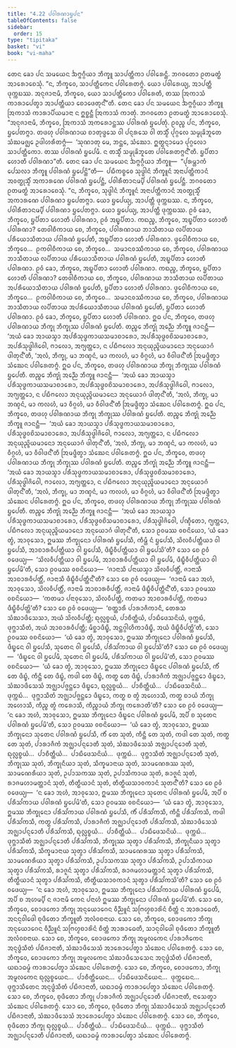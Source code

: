 ```yaml
---
title: "4.22 ᨸᩅᩤᩁᨱᩣᨮᨸᨶ"
tableOfContents: false
sidebar:
  order: 15
type: "tipitaka"
basket: "vi"
book: "vi-maha"
---
```



<DynamicBreadcrumb />

<Division number="235" book="vi-maha">

<Paragraph number="1088" book="vi-maha">
ᨲᩮᨶ ᨡᩮᩣ ᨸᨶ ᩈᨾᨿᩮᨶ ᨨᨻ᩠ᨻᨣ᩠ᨣᩥᨿᩣ ᨽᩥᨠ᩠ᨡᩪ ᩈᩣᨸᨲ᩠ᨲᩥᨠᩣ ᨸᩅᩤᩁᩮᨶ᩠ᨲᩥ. ᨽᨣᩅᨲᩮᩣ ᩑᨲᨾᨲ᩠ᨳᩴ ᩋᩣᩁᩮᩣᨧᩮᩈᩩᩴ. “ᨶ, ᨽᩥᨠ᩠ᨡᩅᩮ, ᩈᩣᨸᨲ᩠ᨲᩥᨠᩮᨶ ᨸᩅᩤᩁᩮᨲᨻ᩠ᨻᩴ. ᨿᩮᩣ ᨸᩅᩤᩁᩮᨿ᩠ᨿ, ᩋᩣᨸᨲ᩠ᨲᩥ ᨴᩩᨠ᩠ᨠᨭᩔ. ᩋᨶᩩᨩᩣᨶᩣᨾᩥ, ᨽᩥᨠ᩠ᨡᩅᩮ, ᨿᩮᩣ ᩈᩣᨸᨲ᩠ᨲᩥᨠᩮᩣ ᨸᩅᩤᩁᩮᨲᩥ, ᨲᩔ ᩒᨠᩣᩈᩴ ᨠᩣᩁᩣᨸᩮᨲ᩠ᩅᩣ ᩋᩣᨸᨲ᩠ᨲᩥᨿᩣ ᨧᩮᩣᨴᩮᨲᩩᨶ᩺”ᨲᩥ.
</Paragraph>

<Paragraph number="1089" book="vi-maha">
ᨲᩮᨶ ᨡᩮᩣ ᨸᨶ ᩈᨾᨿᩮᨶ ᨨᨻ᩠ᨻᨣ᩠ᨣᩥᨿᩣ ᨽᩥᨠ᩠ᨡᩪ ᩒᨠᩣᩈᩴ ᨠᩣᩁᩣᨸᩥᨿᨾᩣᨶᩣ ᨶ ᩍᨧ᩠ᨨᨶ᩠ᨲᩥ ᩒᨠᩣᩈᩴ ᨠᩣᨲᩩᩴ. ᨽᨣᩅᨲᩮᩣ ᩑᨲᨾᨲ᩠ᨳᩴ ᩋᩣᩁᩮᩣᨧᩮᩈᩩᩴ. “ᩋᨶᩩᨩᩣᨶᩣᨾᩥ, ᨽᩥᨠ᩠ᨡᩅᩮ, ᩒᨠᩣᩈᩴ ᩋᨠᩁᩮᩣᨶ᩠ᨲᩔ ᨸᩅᩤᩁᨱᩴ ᨮᨸᩮᨲᩩᩴ. ᩑᩅᨬ᩠ᨧ ᨸᨶ, ᨽᩥᨠ᩠ᨡᩅᩮ, ᨮᨸᩮᨲᨻ᩠ᨻᩣ. ᨲᨴᩉᩩ ᨸᩅᩤᩁᨱᩣᨿ ᨧᩣᨲᩩᨴ᩠ᨴᩈᩮ ᩅᩤ ᨸᨶ᩠ᨶᩁᩈᩮ ᩅᩤ ᨲᩈ᩠ᨾᩥᩴ ᨸᩩᨣ᩠ᨣᩃᩮ ᩈᨾ᩠ᨾᩩᨡᩦᨽᩪᨲᩮ ᩈᩴᨥᨾᨩ᩠ᨫᩮ ᩏᨴᩤᩉᩁᩥᨲᨻ᩠ᨻᩴ—  ‘ᩈᩩᨱᩣᨲᩩ ᨾᩮ, ᨽᨶ᩠ᨲᩮ, ᩈᩴᨥᩮᩣ. ᩍᨲ᩠ᨳᨶ᩠ᨶᩣᨾᩮᩣ ᨸᩩᨣ᩠ᨣᩃᩮᩣ ᩈᩣᨸᨲ᩠ᨲᩥᨠᩮᩣ. ᨲᩔ ᨸᩅᩤᩁᨱᩴ ᨮᨸᩮᨾᩥ. ᨶ ᨲᩈ᩠ᨾᩥᩴ ᩈᨾ᩠ᨾᩩᨡᩦᨽᩪᨲᩮ ᨸᩅᩤᩁᩮᨲᨻ᩠ᨻᨶ᩺’ᨲᩥ. ᨮᨸᩥᨲᩣ ᩉᩮᩣᨲᩥ ᨸᩅᩤᩁᨱᩣ”ᨲᩥ.
</Paragraph>

<Paragraph number="1090" book="vi-maha">
ᨲᩮᨶ ᨡᩮᩣ ᨸᨶ ᩈᨾᨿᩮᨶ ᨨᨻ᩠ᨻᨣ᩠ᨣᩥᨿᩣ ᨽᩥᨠ᩠ᨡᩪ—  “ᨸᩩᩁᨾ᩠ᩉᩣᨠᩴ ᨸᩮᩈᩃᩣ ᨽᩥᨠ᩠ᨡᩪ ᨸᩅᩤᩁᨱᩴ ᨮᨸᩮᨶ᩠ᨲᩦ”ᨲᩥ—  ᨸᨭᩥᨠᨧ᩠ᨧᩮᩅ ᩈᩩᨴ᩠ᨵᩤᨶᩴ ᨽᩥᨠ᩠ᨡᩪᨶᩴ ᩋᨶᩣᨸᨲ᩠ᨲᩥᨠᩣᨶᩴ ᩋᩅᨲ᩠ᨳᩩᩈ᩠ᨾᩥᩴ ᩋᨠᩣᩁᨱᩮ ᨸᩅᩤᩁᨱᩴ ᨮᨸᩮᨶ᩠ᨲᩥ, ᨸᩅᩤᩁᩥᨲᩣᨶᨾ᩠ᨸᩥ ᨸᩅᩤᩁᨱᩴ ᨮᨸᩮᨶ᩠ᨲᩥ. ᨽᨣᩅᨲᩮᩣ ᩑᨲᨾᨲ᩠ᨳᩴ ᩋᩣᩁᩮᩣᨧᩮᩈᩩᩴ. “ᨶ, ᨽᩥᨠ᩠ᨡᩅᩮ, ᩈᩩᨴ᩠ᨵᩤᨶᩴ ᨽᩥᨠ᩠ᨡᩪᨶᩴ ᩋᨶᩣᨸᨲ᩠ᨲᩥᨠᩣᨶᩴ ᩋᩅᨲ᩠ᨳᩩᩈ᩠ᨾᩥᩴ ᩋᨠᩣᩁᨱᩮ ᨸᩅᩤᩁᨱᩣ ᨮᨸᩮᨲᨻ᩠ᨻᩣ. ᨿᩮᩣ ᨮᨸᩮᨿ᩠ᨿ, ᩋᩣᨸᨲ᩠ᨲᩥ ᨴᩩᨠ᩠ᨠᨭᩔ. ᨶ, ᨽᩥᨠ᩠ᨡᩅᩮ, ᨸᩅᩤᩁᩥᨲᩣᨶᨾ᩠ᨸᩥ ᨸᩅᩤᩁᨱᩣ ᨮᨸᩮᨲᨻ᩠ᨻᩣ. ᨿᩮᩣ ᨮᨸᩮᨿ᩠ᨿ, ᩋᩣᨸᨲ᩠ᨲᩥ ᨴᩩᨠ᩠ᨠᨭᩔ.
</Paragraph>

</Division>
<Division number="236" book="vi-maha">

<Paragraph number="1091" book="vi-maha">
ᩑᩅᩴ ᨡᩮᩣ, ᨽᩥᨠ᩠ᨡᩅᩮ, ᨮᨸᩥᨲᩣ ᩉᩮᩣᨲᩥ ᨸᩅᩤᩁᨱᩣ, ᩑᩅᩴ ᩋᨭ᩠ᨮᨸᩥᨲᩣ. ᨠᨳᨬ᩠ᨧ, ᨽᩥᨠ᩠ᨡᩅᩮ, ᩋᨭ᩠ᨮᨸᩥᨲᩣ ᩉᩮᩣᨲᩥ ᨸᩅᩤᩁᨱᩣ? ᨲᩮᩅᩤᨧᩥᨠᩣᨿ ᨧᩮ, ᨽᩥᨠ᩠ᨡᩅᩮ, ᨸᩅᩤᩁᨱᩣᨿ ᨽᩣᩈᩥᨲᩣᨿ ᩃᨸᩥᨲᩣᨿ ᨸᩁᩥᨿᩮᩣᩈᩥᨲᩣᨿ ᨸᩅᩤᩁᨱᩴ ᨮᨸᩮᨲᩥ, ᩋᨭ᩠ᨮᨸᩥᨲᩣ ᩉᩮᩣᨲᩥ ᨸᩅᩤᩁᨱᩣ. ᨴ᩠ᩅᩮᩅᩤᨧᩥᨠᩣᨿ ᨧᩮ, ᨽᩥᨠ᩠ᨡᩅᩮ…  ᩑᨠᩅᩤᨧᩥᨠᩣᨿ ᨧᩮ, ᨽᩥᨠ᩠ᨡᩅᩮ…  ᩈᨾᩣᨶᩅᩔᩥᨠᩣᨿ ᨧᩮ, ᨽᩥᨠ᩠ᨡᩅᩮ, ᨸᩅᩤᩁᨱᩣᨿ ᨽᩣᩈᩥᨲᩣᨿ ᩃᨸᩥᨲᩣᨿ ᨸᩁᩥᨿᩮᩣᩈᩥᨲᩣᨿ ᨸᩅᩤᩁᨱᩴ ᨮᨸᩮᨲᩥ, ᩋᨭ᩠ᨮᨸᩥᨲᩣ ᩉᩮᩣᨲᩥ ᨸᩅᩤᩁᨱᩣ. ᩑᩅᩴ ᨡᩮᩣ, ᨽᩥᨠ᩠ᨡᩅᩮ, ᩋᨭ᩠ᨮᨸᩥᨲᩣ ᩉᩮᩣᨲᩥ ᨸᩅᩤᩁᨱᩣ.
</Paragraph>

<Paragraph number="1092" book="vi-maha">
ᨠᨳᨬ᩠ᨧ, ᨽᩥᨠ᩠ᨡᩅᩮ, ᨮᨸᩥᨲᩣ ᩉᩮᩣᨲᩥ ᨸᩅᩤᩁᨱᩣ? ᨲᩮᩅᩤᨧᩥᨠᩣᨿ ᨧᩮ, ᨽᩥᨠ᩠ᨡᩅᩮ, ᨸᩅᩤᩁᨱᩣᨿ ᨽᩣᩈᩥᨲᩣᨿ ᩃᨸᩥᨲᩣᨿ ᩋᨸᩁᩥᨿᩮᩣᩈᩥᨲᩣᨿ ᨸᩅᩤᩁᨱᩴ ᨮᨸᩮᨲᩥ, ᨮᨸᩥᨲᩣ ᩉᩮᩣᨲᩥ ᨸᩅᩤᩁᨱᩣ. ᨴ᩠ᩅᩮᩅᩤᨧᩥᨠᩣᨿ ᨧᩮ, ᨽᩥᨠ᩠ᨡᩅᩮ…  ᩑᨠᩅᩤᨧᩥᨠᩣᨿ ᨧᩮ, ᨽᩥᨠ᩠ᨡᩅᩮ…  ᩈᨾᩣᨶᩅᩔᩥᨠᩣᨿ ᨧᩮ, ᨽᩥᨠ᩠ᨡᩅᩮ, ᨸᩅᩤᩁᨱᩣᨿ ᨽᩣᩈᩥᨲᩣᨿ ᩃᨸᩥᨲᩣᨿ ᩋᨸᩁᩥᨿᩮᩣᩈᩥᨲᩣᨿ ᨸᩅᩤᩁᨱᩴ ᨮᨸᩮᨲᩥ, ᨮᨸᩥᨲᩣ ᩉᩮᩣᨲᩥ ᨸᩅᩤᩁᨱᩣ. ᩑᩅᩴ ᨡᩮᩣ, ᨽᩥᨠ᩠ᨡᩅᩮ, ᨮᨸᩥᨲᩣ ᩉᩮᩣᨲᩥ ᨸᩅᩤᩁᨱᩣ.
</Paragraph>

</Division>
<Division number="237" book="vi-maha">

<Paragraph number="1093" book="vi-maha">
ᩍᨵ ᨸᨶ, ᨽᩥᨠ᩠ᨡᩅᩮ, ᨲᨴᩉᩩ ᨸᩅᩤᩁᨱᩣᨿ ᨽᩥᨠ᩠ᨡᩩ ᨽᩥᨠ᩠ᨡᩩᩔ ᨸᩅᩤᩁᨱᩴ ᨮᨸᩮᨲᩥ. ᨲᨬ᩠ᨧᩮ ᨽᩥᨠ᩠ᨡᩩᩴ ᩋᨬ᩠ᨬᩮ ᨽᩥᨠ᩠ᨡᩪ ᨩᩣᨶᨶ᩠ᨲᩥ—  ‘ᩋᨿᩴ ᨡᩮᩣ ᩋᩣᨿᩈ᩠ᨾᩣ ᩋᨸᩁᩥᩈᩩᨴ᩠ᨵᨠᩣᨿᩈᨾᩣᨧᩣᩁᩮᩣ, ᩋᨸᩁᩥᩈᩩᨴ᩠ᨵᩅᨧᩦᩈᨾᩣᨧᩣᩁᩮᩣ, ᩋᨸᩁᩥᩈᩩᨴ᩠ᨵᩤᨩᩦᩅᩮᩤ, ᨻᩣᩃᩮᩣ, ᩋᨻ᩠ᨿᨲ᩠ᨲᩮᩣ, ᨶ ᨸᨭᩥᨻᩃᩮᩣ ᩋᨶᩩᨿᩩᨬ᩠ᨩᩦᨿᨾᩣᨶᩮᩣ ᩋᨶᩩᨿᩮᩣᨣᩴ ᨴᩤᨲᩩᨶ᩺’ᨲᩥ, ‘ᩋᩃᩴ, ᨽᩥᨠ᩠ᨡᩩ, ᨾᩣ ᨽᨱ᩠ᨯᨶᩴ, ᨾᩣ ᨠᩃᩉᩴ, ᨾᩣ ᩅᩥᨣ᩠ᨣᩉᩴ, ᨾᩣ ᩅᩥᩅᩤᨴᨶ᩺’ᨲᩥ ᩒᨾᨴ᩠ᨴᩥᨲ᩠ᩅᩣ ᩈᩴᨥᩮᨶ ᨸᩅᩤᩁᩮᨲᨻ᩠ᨻᩴ.
</Paragraph>

<Paragraph number="1094" book="vi-maha">
ᩍᨵ ᨸᨶ, ᨽᩥᨠ᩠ᨡᩅᩮ, ᨲᨴᩉᩩ ᨸᩅᩤᩁᨱᩣᨿ ᨽᩥᨠ᩠ᨡᩩ ᨽᩥᨠ᩠ᨡᩩᩔ ᨸᩅᩤᩁᨱᩴ ᨮᨸᩮᨲᩥ. ᨲᨬ᩠ᨧᩮ ᨽᩥᨠ᩠ᨡᩩᩴ ᩋᨬ᩠ᨬᩮ ᨽᩥᨠ᩠ᨡᩪ ᨩᩣᨶᨶ᩠ᨲᩥ—  ‘ᩋᨿᩴ ᨡᩮᩣ ᩋᩣᨿᩈ᩠ᨾᩣ ᨸᩁᩥᩈᩩᨴ᩠ᨵᨠᩣᨿᩈᨾᩣᨧᩣᩁᩮᩣ, ᩋᨸᩁᩥᩈᩩᨴ᩠ᨵᩅᨧᩦᩈᨾᩣᨧᩣᩁᩮᩣ, ᩋᨸᩁᩥᩈᩩᨴ᩠ᨵᩤᨩᩦᩅᩮᩤ, ᨻᩣᩃᩮᩣ, ᩋᨻ᩠ᨿᨲ᩠ᨲᩮᩣ, ᨶ ᨸᨭᩥᨻᩃᩮᩣ ᩋᨶᩩᨿᩩᨬ᩠ᨩᩦᨿᨾᩣᨶᩮᩣ ᩋᨶᩩᨿᩮᩣᨣᩴ ᨴᩤᨲᩩᨶ᩺’ᨲᩥ, ‘ᩋᩃᩴ, ᨽᩥᨠ᩠ᨡᩩ, ᨾᩣ ᨽᨱ᩠ᨯᨶᩴ, ᨾᩣ ᨠᩃᩉᩴ, ᨾᩣ ᩅᩥᨣ᩠ᨣᩉᩴ, ᨾᩣ ᩅᩥᩅᩤᨴᨶ᩺’ᨲᩥ ᩒᨾᨴ᩠ᨴᩥᨲ᩠ᩅᩣ ᩈᩴᨥᩮᨶ ᨸᩅᩤᩁᩮᨲᨻ᩠ᨻᩴ.
</Paragraph>

<Paragraph number="1095" book="vi-maha">
ᩍᨵ ᨸᨶ, ᨽᩥᨠ᩠ᨡᩅᩮ, ᨲᨴᩉᩩ ᨸᩅᩤᩁᨱᩣᨿ ᨽᩥᨠ᩠ᨡᩩ ᨽᩥᨠ᩠ᨡᩩᩔ ᨸᩅᩤᩁᨱᩴ ᨮᨸᩮᨲᩥ. ᨲᨬ᩠ᨧᩮ ᨽᩥᨠ᩠ᨡᩩᩴ ᩋᨬ᩠ᨬᩮ ᨽᩥᨠ᩠ᨡᩪ ᨩᩣᨶᨶ᩠ᨲᩥ—  ‘ᩋᨿᩴ ᨡᩮᩣ ᩋᩣᨿᩈ᩠ᨾᩣ ᨸᩁᩥᩈᩩᨴ᩠ᨵᨠᩣᨿᩈᨾᩣᨧᩣᩁᩮᩣ, ᨸᩁᩥᩈᩩᨴ᩠ᨵᩅᨧᩦᩈᨾᩣᨧᩣᩁᩮᩣ, ᩋᨸᩁᩥᩈᩩᨴ᩠ᨵᩤᨩᩦᩅᩮᩤ, ᨻᩣᩃᩮᩣ, ᩋᨻ᩠ᨿᨲ᩠ᨲᩮᩣ, ᨶ ᨸᨭᩥᨻᩃᩮᩣ ᩋᨶᩩᨿᩩᨬ᩠ᨩᩦᨿᨾᩣᨶᩮᩣ ᩋᨶᩩᨿᩮᩣᨣᩴ ᨴᩤᨲᩩᨶ᩺’ᨲᩥ, ‘ᩋᩃᩴ, ᨽᩥᨠ᩠ᨡᩩ, ᨾᩣ ᨽᨱ᩠ᨯᨶᩴ, ᨾᩣ ᨠᩃᩉᩴ, ᨾᩣ ᩅᩥᨣ᩠ᨣᩉᩴ, ᨾᩣ ᩅᩥᩅᩤᨴᨶ᩺’ᨲᩥ ᩒᨾᨴ᩠ᨴᩥᨲ᩠ᩅᩣ ᩈᩴᨥᩮᨶ ᨸᩅᩤᩁᩮᨲᨻ᩠ᨻᩴ.
</Paragraph>

<Paragraph number="1096" book="vi-maha">
ᩍᨵ ᨸᨶ, ᨽᩥᨠ᩠ᨡᩅᩮ, ᨲᨴᩉᩩ ᨸᩅᩤᩁᨱᩣᨿ ᨽᩥᨠ᩠ᨡᩩ ᨽᩥᨠ᩠ᨡᩩᩔ ᨸᩅᩤᩁᨱᩴ ᨮᨸᩮᨲᩥ. ᨲᨬ᩠ᨧᩮ ᨽᩥᨠ᩠ᨡᩩᩴ ᩋᨬ᩠ᨬᩮ ᨽᩥᨠ᩠ᨡᩪ ᨩᩣᨶᨶ᩠ᨲᩥ—  ‘ᩋᨿᩴ ᨡᩮᩣ ᩋᩣᨿᩈ᩠ᨾᩣ ᨸᩁᩥᩈᩩᨴ᩠ᨵᨠᩣᨿᩈᨾᩣᨧᩣᩁᩮᩣ, ᨸᩁᩥᩈᩩᨴ᩠ᨵᩅᨧᩦᩈᨾᩣᨧᩣᩁᩮᩣ, ᨸᩁᩥᩈᩩᨴ᩠ᨵᩤᨩᩦᩅᩮᩤ, ᨻᩣᩃᩮᩣ, ᩋᨻ᩠ᨿᨲ᩠ᨲᩮᩣ, ᨶ ᨸᨭᩥᨻᩃᩮᩣ ᩋᨶᩩᨿᩩᨬ᩠ᨩᩦᨿᨾᩣᨶᩮᩣ ᩋᨶᩩᨿᩮᩣᨣᩴ ᨴᩤᨲᩩᨶ᩺’ᨲᩥ, ‘ᩋᩃᩴ, ᨽᩥᨠ᩠ᨡᩩ, ᨾᩣ ᨽᨱ᩠ᨯᨶᩴ, ᨾᩣ ᨠᩃᩉᩴ, ᨾᩣ ᩅᩥᨣ᩠ᨣᩉᩴ, ᨾᩣ ᩅᩥᩅᩤᨴᨶ᩺’ᨲᩥ ᩒᨾᨴ᩠ᨴᩥᨲ᩠ᩅᩣ ᩈᩴᨥᩮᨶ ᨸᩅᩤᩁᩮᨲᨻ᩠ᨻᩴ.
</Paragraph>

<Paragraph number="1097" book="vi-maha">
ᩍᨵ ᨸᨶ, ᨽᩥᨠ᩠ᨡᩅᩮ, ᨲᨴᩉᩩ ᨸᩅᩤᩁᨱᩣᨿ ᨽᩥᨠ᩠ᨡᩩ ᨽᩥᨠ᩠ᨡᩩᩔ ᨸᩅᩤᩁᨱᩴ ᨮᨸᩮᨲᩥ. ᨲᨬ᩠ᨧᩮ ᨽᩥᨠ᩠ᨡᩩᩴ ᩋᨬ᩠ᨬᩮ ᨽᩥᨠ᩠ᨡᩪ ᨩᩣᨶᨶ᩠ᨲᩥ—  ‘ᩋᨿᩴ ᨡᩮᩣ ᩋᩣᨿᩈ᩠ᨾᩣ ᨸᩁᩥᩈᩩᨴ᩠ᨵᨠᩣᨿᩈᨾᩣᨧᩣᩁᩮᩣ, ᨸᩁᩥᩈᩩᨴ᩠ᨵᩅᨧᩦᩈᨾᩣᨧᩣᩁᩮᩣ, ᨸᩁᩥᩈᩩᨴ᩠ᨵᩤᨩᩦᩅᩮᩤ, ᨸᨱ᩠ᨯᩥᨲᩮᩣ, ᨻ᩠ᨿᨲ᩠ᨲᩮᩣ, ᨸᨭᩥᨻᩃᩮᩣ ᩋᨶᩩᨿᩩᨬ᩠ᨩᩦᨿᨾᩣᨶᩮᩣ ᩋᨶᩩᨿᩮᩣᨣᩴ ᨴᩤᨲᩩᨶ᩺’ᨲᩥ, ᩈᩮᩣ ᩑᩅᨾᩔ ᩅᨧᨶᩦᨿᩮᩣ, ‘ᨿᩴ ᨡᩮᩣ ᨲ᩠ᩅᩴ, ᩋᩣᩅᩩᩈᩮᩣ, ᩍᨾᩔ ᨽᩥᨠ᩠ᨡᩩᨶᩮᩣ ᨸᩅᩤᩁᨱᩴ ᨮᨸᩮᩈᩥ, ᨠᩥᨾ᩠ᩉᩥ ᨶᩴ ᨮᨸᩮᩈᩥ, ᩈᩦᩃᩅᩥᨸᨲ᩠ᨲᩥᨿᩣ ᩅᩤ ᨮᨸᩮᩈᩥ, ᩋᩣᨧᩣᩁᩅᩥᨸᨲ᩠ᨲᩥᨿᩣ ᩅᩤ ᨮᨸᩮᩈᩥ, ᨴᩥᨭ᩠ᨮᩥᩅᩥᨸᨲ᩠ᨲᩥᨿᩣ ᩅᩤ ᨮᨸᩮᩈᩦ’ᨲᩥ? ᩈᩮᩣ ᨧᩮ ᩑᩅᩴ ᩅᨴᩮᨿ᩠ᨿ—  ‘ᩈᩦᩃᩅᩥᨸᨲ᩠ᨲᩥᨿᩣ ᩅᩤ ᨮᨸᩮᨾᩥ, ᩋᩣᨧᩣᩁᩅᩥᨸᨲ᩠ᨲᩥᨿᩣ ᩅᩤ ᨮᨸᩮᨾᩥ, ᨴᩥᨭ᩠ᨮᩥᩅᩥᨸᨲ᩠ᨲᩥᨿᩣ ᩅᩤ ᨮᨸᩮᨾᩦ’ᨲᩥ, ᩈᩮᩣ ᩑᩅᨾᩔ ᩅᨧᨶᩦᨿᩮᩣ—  ‘ᨩᩣᨶᩣᩈᩥ ᨸᨶᩣᨿᩈ᩠ᨾᩣ ᩈᩦᩃᩅᩥᨸᨲ᩠ᨲᩥᩴ, ᨩᩣᨶᩣᩈᩥ ᩋᩣᨧᩣᩁᩅᩥᨸᨲ᩠ᨲᩥᩴ, ᨩᩣᨶᩣᩈᩥ ᨴᩥᨭ᩠ᨮᩥᩅᩥᨸᨲ᩠ᨲᩥᨶ᩺’ᨲᩥ? ᩈᩮᩣ ᨧᩮ ᩑᩅᩴ ᩅᨴᩮᨿ᩠ᨿ—  ‘ᨩᩣᨶᩣᨾᩥ ᨡᩮᩣ ᩋᩉᩴ, ᩋᩣᩅᩩᩈᩮᩣ, ᩈᩦᩃᩅᩥᨸᨲ᩠ᨲᩥᩴ, ᨩᩣᨶᩣᨾᩥ ᩋᩣᨧᩣᩁᩅᩥᨸᨲ᩠ᨲᩥᩴ, ᨩᩣᨶᩣᨾᩥ ᨴᩥᨭ᩠ᨮᩥᩅᩥᨸᨲ᩠ᨲᩥᨶ᩺’ᨲᩥ, ᩈᩮᩣ ᩑᩅᨾᩔ ᩅᨧᨶᩦᨿᩮᩣ—  ‘ᨠᨲᨾᩣ ᨸᨶᩣᩅᩩᩈᩮᩣ, ᩈᩦᩃᩅᩥᨸᨲ᩠ᨲᩥ, ᨠᨲᨾᩣ ᩋᩣᨧᩣᩁᩅᩥᨸᨲ᩠ᨲᩥ, ᨠᨲᨾᩣ ᨴᩥᨭ᩠ᨮᩥᩅᩥᨸᨲ᩠ᨲᩦ’ᨲᩥ? ᩈᩮᩣ ᨧᩮ ᩑᩅᩴ ᩅᨴᩮᨿ᩠ᨿ—  ‘ᨧᨲ᩠ᨲᩣᩁᩥ ᨸᩣᩁᩣᨩᩥᨠᩣᨶᩥ, ᨲᩮᩁᩈ ᩈᩴᨥᩣᨴᩥᩈᩮᩈᩣ, ᩋᨿᩴ ᩈᩦᩃᩅᩥᨸᨲ᩠ᨲᩥ; ᨳᩩᩃᩖᨧ᩠ᨧᨿᩴ, ᨸᩣᨧᩥᨲ᩠ᨲᩥᨿᩴ, ᨸᩣᨭᩥᨴᩮᩈᨶᩦᨿᩴ, ᨴᩩᨠ᩠ᨠᨭᩴ, ᨴᩩᨻ᩠ᨽᩣᩈᩥᨲᩴ, ᩋᨿᩴ ᩋᩣᨧᩣᩁᩅᩥᨸᨲ᩠ᨲᩥ; ᨾᩥᨧ᩠ᨨᩣᨴᩥᨭ᩠ᨮᩥ, ᩋᨶ᩠ᨲᨣ᩠ᨣᩤᩉᩥᨠᩣᨴᩥᨭ᩠ᨮᩥ, ᩋᨿᩴ ᨴᩥᨭ᩠ᨮᩥᩅᩥᨸᨲ᩠ᨲᩦ’ᨲᩥ, ᩈᩮᩣ ᩑᩅᨾᩔ ᩅᨧᨶᩦᨿᩮᩣ—  ‘ᨿᩴ ᨡᩮᩣ ᨲ᩠ᩅᩴ, ᩋᩣᩅᩩᩈᩮᩣ, ᩍᨾᩔ ᨽᩥᨠ᩠ᨡᩩᨶᩮᩣ ᨸᩅᩤᩁᨱᩴ ᨮᨸᩮᩈᩥ, ᨴᩥᨭ᩠ᨮᩮᨶ ᩅᩤ ᨮᨸᩮᩈᩥ, ᩈᩩᨲᩮᨶ ᩅᩤ ᨮᨸᩮᩈᩥ, ᨸᩁᩥᩈᩘᨠᩣᨿ ᩅᩤ ᨮᨸᩮᩈᩦ’ᨲᩥ? ᩈᩮᩣ ᨧᩮ ᩑᩅᩴ ᩅᨴᩮᨿ᩠ᨿ—  ‘ᨴᩥᨭ᩠ᨮᩮᨶ ᩅᩤ ᨮᨸᩮᨾᩥ, ᩈᩩᨲᩮᨶ ᩅᩤ ᨮᨸᩮᨾᩥ, ᨸᩁᩥᩈᩘᨠᩣᨿ ᩅᩤ ᨮᨸᩮᨾᩦ’ᨲᩥ, ᩈᩮᩣ ᩑᩅᨾᩔ ᩅᨧᨶᩦᨿᩮᩣ—  ‘ᨿᩴ ᨡᩮᩣ ᨲ᩠ᩅᩴ, ᩋᩣᩅᩩᩈᩮᩣ, ᩍᨾᩔ ᨽᩥᨠ᩠ᨡᩩᨶᩮᩣ ᨴᩥᨭ᩠ᨮᩮᨶ ᨸᩅᩤᩁᨱᩴ ᨮᨸᩮᩈᩥ, ᨠᩥᩴ ᨲᩮ ᨴᩥᨭ᩠ᨮᩴ, ᨠᩥᨶ᩠ᨲᩥ ᨲᩮ ᨴᩥᨭ᩠ᨮᩴ, ᨠᨴᩤ ᨲᩮ ᨴᩥᨭ᩠ᨮᩴ, ᨠᨲ᩠ᨳ ᨲᩮ ᨴᩥᨭ᩠ᨮᩴ, ᨸᩣᩁᩣᨩᩥᨠᩴ ᩋᨩ᩠ᨫᩣᨸᨩ᩠ᨩᨶ᩠ᨲᩮᩣ ᨴᩥᨭ᩠ᨮᩮᩣ, ᩈᩴᨥᩣᨴᩥᩈᩮᩈᩴ ᩋᨩ᩠ᨫᩣᨸᨩ᩠ᨩᨶ᩠ᨲᩮᩣ ᨴᩥᨭ᩠ᨮᩮᩣ, ᨳᩩᩃᩖᨧ᩠ᨧᨿᩴ…  ᨸᩣᨧᩥᨲ᩠ᨲᩥᨿᩴ…  ᨸᩣᨭᩥᨴᩮᩈᨶᩦᨿᩴ…  ᨴᩩᨠ᩠ᨠᨭᩴ…  ᨴᩩᨻ᩠ᨽᩣᩈᩥᨲᩴ ᩋᨩ᩠ᨫᩣᨸᨩ᩠ᨩᨶ᩠ᨲᩮᩣ ᨴᩥᨭ᩠ᨮᩮᩣ, ᨠᨲ᩠ᨳ ᨧ ᨲ᩠ᩅᩴ ᩋᩉᩮᩣᩈᩥ, ᨠᨲ᩠ᨳ ᨧᩣᨿᩴ ᨽᩥᨠ᩠ᨡᩩ ᩋᩉᩮᩣᩈᩥ, ᨠᩥᨬ᩠ᨧ ᨲ᩠ᩅᩴ ᨠᩁᩮᩣᩈᩥ, ᨠᩥᨬ᩠ᨧᩣᨿᩴ ᨽᩥᨠ᩠ᨡᩩ ᨠᩁᩮᩣᨲᩦ’ᨲᩥ? ᩈᩮᩣ ᨧᩮ ᩑᩅᩴ ᩅᨴᩮᨿ᩠ᨿ—  ‘ᨶ ᨡᩮᩣ ᩋᩉᩴ, ᩋᩣᩅᩩᩈᩮᩣ, ᩍᨾᩔ ᨽᩥᨠ᩠ᨡᩩᨶᩮᩣ ᨴᩥᨭ᩠ᨮᩮᨶ ᨸᩅᩤᩁᨱᩴ ᨮᨸᩮᨾᩥ, ᩋᨸᩥ ᨧ ᩈᩩᨲᩮᨶ ᨸᩅᩤᩁᨱᩴ ᨮᨸᩮᨾᩦ’ᨲᩥ, ᩈᩮᩣ ᩑᩅᨾᩔ ᩅᨧᨶᩦᨿᩮᩣ—  ‘ᨿᩴ ᨡᩮᩣ ᨲ᩠ᩅᩴ, ᩋᩣᩅᩩᩈᩮᩣ, ᩍᨾᩔ ᨽᩥᨠ᩠ᨡᩩᨶᩮᩣ ᩈᩩᨲᩮᨶ ᨸᩅᩤᩁᨱᩴ ᨮᨸᩮᩈᩥ, ᨠᩥᩴ ᨲᩮ ᩈᩩᨲᩴ, ᨠᩥᨶ᩠ᨲᩥ ᨲᩮ ᩈᩩᨲᩴ, ᨠᨴᩤ ᨲᩮ ᩈᩩᨲᩴ, ᨠᨲ᩠ᨳ ᨲᩮ ᩈᩩᨲᩴ, ᨸᩣᩁᩣᨩᩥᨠᩴ ᩋᨩ᩠ᨫᩣᨸᨶ᩠ᨶᩮᩣᨲᩥ ᩈᩩᨲᩴ, ᩈᩴᨥᩣᨴᩥᩈᩮᩈᩴ ᩋᨩ᩠ᨫᩣᨸᨶ᩠ᨶᩮᩣᨲᩥ ᩈᩩᨲᩴ, ᨳᩩᩃᩖᨧ᩠ᨧᨿᩴ…  ᨸᩣᨧᩥᨲ᩠ᨲᩥᨿᩴ…  ᨸᩣᨭᩥᨴᩮᩈᨶᩦᨿᩴ…  ᨴᩩᨠ᩠ᨠᨭᩴ…  ᨴᩩᨻ᩠ᨽᩣᩈᩥᨲᩴ ᩋᨩ᩠ᨫᩣᨸᨶ᩠ᨶᩮᩣᨲᩥ ᩈᩩᨲᩴ, ᨽᩥᨠ᩠ᨡᩩᩔ ᩈᩩᨲᩴ, ᨽᩥᨠ᩠ᨡᩩᨶᩥᨿᩣ ᩈᩩᨲᩴ, ᩈᩥᨠ᩠ᨡᨾᩣᨶᩣᨿ ᩈᩩᨲᩴ, ᩈᩣᨾᨱᩮᩁᩔ ᩈᩩᨲᩴ, ᩈᩣᨾᨱᩮᩁᩥᨿᩣ ᩈᩩᨲᩴ, ᩏᨸᩣᩈᨠᩔ ᩈᩩᨲᩴ, ᩏᨸᩣᩈᩥᨠᩣᨿ ᩈᩩᨲᩴ, ᩁᩣᨩᩪᨶᩴ ᩈᩩᨲᩴ, ᩁᩣᨩᨾᩉᩣᨾᨲ᩠ᨲᩣᨶᩴ ᩈᩩᨲᩴ, ᨲᩥᨲ᩠ᨳᩥᨿᩣᨶᩴ ᩈᩩᨲᩴ, ᨲᩥᨲ᩠ᨳᩥᨿᩈᩣᩅᨠᩣᨶᩴ ᩈᩩᨲᨶ᩺’ᨲᩥ? ᩈᩮᩣ ᨧᩮ ᩑᩅᩴ ᩅᨴᩮᨿ᩠ᨿ—  ‘ᨶ ᨡᩮᩣ ᩋᩉᩴ, ᩋᩣᩅᩩᩈᩮᩣ, ᩍᨾᩔ ᨽᩥᨠ᩠ᨡᩩᨶᩮᩣ ᩈᩩᨲᩮᨶ ᨸᩅᩤᩁᨱᩴ ᨮᨸᩮᨾᩥ, ᩋᨸᩥ ᨧ ᨸᩁᩥᩈᩘᨠᩣᨿ ᨸᩅᩤᩁᨱᩴ ᨮᨸᩮᨾᩦ’ᨲᩥ, ᩈᩮᩣ ᩑᩅᨾᩔ ᩅᨧᨶᩦᨿᩮᩣ—  ‘ᨿᩴ ᨡᩮᩣ ᨲ᩠ᩅᩴ, ᩋᩣᩅᩩᩈᩮᩣ, ᩍᨾᩔ ᨽᩥᨠ᩠ᨡᩩᨶᩮᩣ ᨸᩁᩥᩈᩘᨠᩣᨿ ᨸᩅᩤᩁᨱᩴ ᨮᨸᩮᩈᩥ, ᨠᩥᩴ ᨸᩁᩥᩈᩘᨠᩈᩥ, ᨠᩥᨶ᩠ᨲᩥ ᨸᩁᩥᩈᩘᨠᩈᩥ, ᨠᨴᩤ ᨸᩁᩥᩈᩘᨠᩈᩥ, ᨠᨲ᩠ᨳ ᨸᩁᩥᩈᩘᨠᩈᩥ, ᨸᩣᩁᩣᨩᩥᨠᩴ ᩋᨩ᩠ᨫᩣᨸᨶ᩠ᨶᩮᩣᨲᩥ ᨸᩁᩥᩈᩘᨠᩈᩥ, ᩈᩴᨥᩣᨴᩥᩈᩮᩈᩴ ᩋᨩ᩠ᨫᩣᨸᨶ᩠ᨶᩮᩣᨲᩥ ᨸᩁᩥᩈᩘᨠᩈᩥ, ᨳᩩᩃᩖᨧ᩠ᨧᨿᩴ…  ᨸᩣᨧᩥᨲ᩠ᨲᩥᨿᩴ…  ᨸᩣᨭᩥᨴᩮᩈᨶᩦᨿᩴ…  ᨴᩩᨠ᩠ᨠᨭᩴ…  ᨴᩩᨻ᩠ᨽᩣᩈᩥᨲᩴ ᩋᨩ᩠ᨫᩣᨸᨶ᩠ᨶᩮᩣᨲᩥ ᨸᩁᩥᩈᩘᨠᩈᩥ, ᨽᩥᨠ᩠ᨡᩩᩔ ᩈᩩᨲ᩠ᩅᩣ ᨸᩁᩥᩈᩘᨠᩈᩥ, ᨽᩥᨠ᩠ᨡᩩᨶᩥᨿᩣ ᩈᩩᨲ᩠ᩅᩣ ᨸᩁᩥᩈᩘᨠᩈᩥ, ᩈᩥᨠ᩠ᨡᨾᩣᨶᩣᨿ ᩈᩩᨲ᩠ᩅᩣ ᨸᩁᩥᩈᩘᨠᩈᩥ, ᩈᩣᨾᨱᩮᩁᩔ ᩈᩩᨲ᩠ᩅᩣ ᨸᩁᩥᩈᩘᨠᩈᩥ, ᩈᩣᨾᨱᩮᩁᩥᨿᩣ ᩈᩩᨲ᩠ᩅᩣ ᨸᩁᩥᩈᩘᨠᩈᩥ, ᩏᨸᩣᩈᨠᩔ ᩈᩩᨲ᩠ᩅᩣ ᨸᩁᩥᩈᩘᨠᩈᩥ, ᩏᨸᩣᩈᩥᨠᩣᨿ ᩈᩩᨲ᩠ᩅᩣ ᨸᩁᩥᩈᩘᨠᩈᩥ, ᩁᩣᨩᩪᨶᩴ ᩈᩩᨲ᩠ᩅᩣ ᨸᩁᩥᩈᩘᨠᩈᩥ, ᩁᩣᨩᨾᩉᩣᨾᨲ᩠ᨲᩣᨶᩴ ᩈᩩᨲ᩠ᩅᩣ ᨸᩁᩥᩈᩘᨠᩈᩥ, ᨲᩥᨲ᩠ᨳᩥᨿᩣᨶᩴ ᩈᩩᨲ᩠ᩅᩣ ᨸᩁᩥᩈᩘᨠᩈᩥ, ᨲᩥᨲ᩠ᨳᩥᨿᩈᩣᩅᨠᩣᨶᩴ ᩈᩩᨲ᩠ᩅᩣ ᨸᩁᩥᩈᩘᨠᩈᩦ’ᨲᩥ? ᩈᩮᩣ ᨧᩮ ᩑᩅᩴ ᩅᨴᩮᨿ᩠ᨿ—  ‘ᨶ ᨡᩮᩣ ᩋᩉᩴ, ᩋᩣᩅᩩᩈᩮᩣ, ᩍᨾᩔ ᨽᩥᨠ᩠ᨡᩩᨶᩮᩣ ᨸᩁᩥᩈᩘᨠᩣᨿ ᨸᩅᩤᩁᨱᩴ ᨮᨸᩮᨾᩥ, ᩋᨸᩥ ᨧ ᩋᩉᨾ᩠ᨸᩥ ᨶ ᨩᩣᨶᩣᨾᩥ ᨠᩮᨶ ᨸᨶᩣᩉᩴ ᩍᨾᩔ ᨽᩥᨠ᩠ᨡᩩᨶᩮᩣ ᨸᩅᩤᩁᨱᩴ ᨮᨸᩮᨾᩦ’ᨲᩥ. ᩈᩮᩣ ᨧᩮ, ᨽᩥᨠ᩠ᨡᩅᩮ, ᨧᩮᩣᨴᨠᩮᩣ ᨽᩥᨠ᩠ᨡᩩ ᩋᨶᩩᨿᩮᩣᨣᩮᨶ ᩅᩥᨬ᩠ᨬᩪᨶᩴ ᩈᨻᩕᩉ᩠ᨾᨧᩣᩁᩦᨶᩴ ᨧᩥᨲ᩠ᨲᩴ ᨶ ᩋᩣᩁᩣᨵᩮᨲᩥ, ᩋᨶᨶᩩᩅᩤᨴᩮᩤ ᨧᩩᨴᩥᨲᩮᩣ ᨽᩥᨠ᩠ᨡᩪᨲᩥ ᩋᩃᩴᩅᨧᨶᩣᨿ. ᩈᩮᩣ ᨧᩮ, ᨽᩥᨠ᩠ᨡᩅᩮ, ᨧᩮᩣᨴᨠᩮᩣ ᨽᩥᨠ᩠ᨡᩩ ᩋᨶᩩᨿᩮᩣᨣᩮᨶ ᩅᩥᨬ᩠ᨬᩪᨶᩴ ᩈᨻᩕᩉ᩠ᨾᨧᩣᩁᩦᨶᩴ ᨧᩥᨲ᩠ᨲᩴ ᩋᩣᩁᩣᨵᩮᨲᩥ, ᩈᩣᨶᩩᩅᩤᨴᩮᩤ ᨧᩩᨴᩥᨲᩮᩣ ᨽᩥᨠ᩠ᨡᩪᨲᩥ ᩋᩃᩴᩅᨧᨶᩣᨿ. ᩈᩮᩣ ᨧᩮ, ᨽᩥᨠ᩠ᨡᩅᩮ, ᨧᩮᩣᨴᨠᩮᩣ ᨽᩥᨠ᩠ᨡᩩ ᩋᨾᩪᩃᨠᩮᨶ ᨸᩣᩁᩣᨩᩥᨠᩮᨶ ᩋᨶᩩᨴ᩠ᨵᩴᩈᩥᨲᩴ ᨸᨭᩥᨩᩣᨶᩣᨲᩥ, ᩈᩴᨥᩣᨴᩥᩈᩮᩈᩴ ᩋᩣᩁᩮᩣᨸᩮᨲ᩠ᩅᩣ ᩈᩴᨥᩮᨶ ᨸᩅᩤᩁᩮᨲᨻ᩠ᨻᩴ. ᩈᩮᩣ ᨧᩮ, ᨽᩥᨠ᩠ᨡᩅᩮ, ᨧᩮᩣᨴᨠᩮᩣ ᨽᩥᨠ᩠ᨡᩩ ᩋᨾᩪᩃᨠᩮᨶ ᩈᩴᨥᩣᨴᩥᩈᩮᩈᩮᨶ ᩋᨶᩩᨴ᩠ᨵᩴᩈᩥᨲᩴ ᨸᨭᩥᨩᩣᨶᩣᨲᩥ, ᨿᨳᩣᨵᨾ᩠ᨾᩴ ᨠᩣᩁᩣᨸᩮᨲ᩠ᩅᩣ ᩈᩴᨥᩮᨶ ᨸᩅᩤᩁᩮᨲᨻ᩠ᨻᩴ. ᩈᩮᩣ ᨧᩮ, ᨽᩥᨠ᩠ᨡᩅᩮ, ᨧᩮᩣᨴᨠᩮᩣ, ᨽᩥᨠ᩠ᨡᩩ ᩋᨾᩪᩃᨠᩮᨶ ᨳᩩᩃᩖᨧ᩠ᨧᨿᩮᨶ…  ᨸᩣᨧᩥᨲ᩠ᨲᩥᨿᩮᨶ…  ᨸᩣᨭᩥᨴᩮᩈᨶᩦᨿᩮᨶ…  ᨴᩩᨠ᩠ᨠᨭᩮᨶ…  ᨴᩩᨻ᩠ᨽᩣᩈᩥᨲᩮᨶ ᩋᨶᩩᨴ᩠ᨵᩴᩈᩥᨲᩴ ᨸᨭᩥᨩᩣᨶᩣᨲᩥ, ᨿᨳᩣᨵᨾ᩠ᨾᩴ ᨠᩣᩁᩣᨸᩮᨲ᩠ᩅᩣ ᩈᩴᨥᩮᨶ ᨸᩅᩤᩁᩮᨲᨻ᩠ᨻᩴ. ᩈᩮᩣ ᨧᩮ, ᨽᩥᨠ᩠ᨡᩅᩮ, ᨧᩩᨴᩥᨲᩮᩣ ᨽᩥᨠ᩠ᨡᩩ ᨸᩣᩁᩣᨩᩥᨠᩴ ᩋᨩ᩠ᨫᩣᨸᨶ᩠ᨶᩮᩣᨲᩥ ᨸᨭᩥᨩᩣᨶᩣᨲᩥ, ᨶᩣᩈᩮᨲ᩠ᩅᩣ ᩈᩴᨥᩮᨶ ᨸᩅᩤᩁᩮᨲᨻ᩠ᨻᩴ. ᩈᩮᩣ ᨧᩮ, ᨽᩥᨠ᩠ᨡᩅᩮ, ᨧᩩᨴᩥᨲᩮᩣ ᨽᩥᨠ᩠ᨡᩩ ᩈᩴᨥᩣᨴᩥᩈᩮᩈᩴ ᩋᨩ᩠ᨫᩣᨸᨶ᩠ᨶᩮᩣᨲᩥ ᨸᨭᩥᨩᩣᨶᩣᨲᩥ, ᩈᩴᨥᩣᨴᩥᩈᩮᩈᩴ ᩋᩣᩁᩮᩣᨸᩮᨲ᩠ᩅᩣ ᩈᩴᨥᩮᨶ ᨸᩅᩤᩁᩮᨲᨻ᩠ᨻᩴ. ᩈᩮᩣ ᨧᩮ, ᨽᩥᨠ᩠ᨡᩅᩮ, ᨧᩩᨴᩥᨲᩮᩣ ᨽᩥᨠ᩠ᨡᩩ ᨳᩩᩃᩖᨧ᩠ᨧᨿᩴ…  ᨸᩣᨧᩥᨲ᩠ᨲᩥᨿᩴ…  ᨸᩣᨭᩥᨴᩮᩈᨶᩦᨿᩴ…  ᨴᩩᨠ᩠ᨠᨭᩴ…  ᨴᩩᨻ᩠ᨽᩣᩈᩥᨲᩴ ᩋᨩ᩠ᨫᩣᨸᨶ᩠ᨶᩮᩣᨲᩥ ᨸᨭᩥᨩᩣᨶᩣᨲᩥ, ᨿᨳᩣᨵᨾ᩠ᨾᩴ ᨠᩣᩁᩣᨸᩮᨲ᩠ᩅᩣ ᩈᩴᨥᩮᨶ ᨸᩅᩤᩁᩮᨲᨻ᩠ᨻᩴ.
</Paragraph>
</Division>